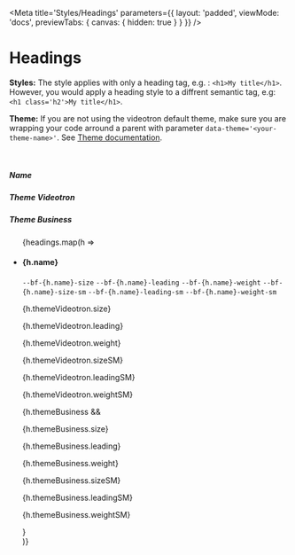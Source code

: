 
<Meta
    title='Styles/Headings'
    parameters={{
        layout: 'padded',
        viewMode: 'docs',
        previewTabs: { canvas: { hidden: true } }
    }}
/>

# Headings

**Styles:** The style applies with only a heading tag, e.g. : `<h1>My title</h1>`.
However, you would apply a heading style to a diffrent semantic tag, e.g: `<h1 class='h2'>My title</h1>`.

**Theme:** If you are not using the videotron default theme, make sure you are wrapping your code arround a parent with parameter `data-theme='<your-theme-name>'`. See [Theme documentation](?path=/docs/implementation-theme--page).

<br/>

<Canvas withSource='none'>
    <div>
        <div className='d-flex align-items-center gap-4 w-100'>
            <div className='w-65'>
                <h5 className='m-0'>Name</h5>
            </div>
            <div className='w-25'>
                <h5 className='m-0'>Theme Videotron</h5>
            </div>
            <div className='w-25'>
                <h5 className='m-0'>Theme Business</h5>
            </div>
        </div>
        <ul className='list-unstyled'>
            {headings.map(h =>
                <li key={h.name} className='d-flex align-items-start gap-4 w-100 border-top pt-3 mt-3'>
                    <div className='w-65 d-flex gap-4'>
                        <h4 className='mb-0'>{h.name}</h4>
                        <div className='d-flex flex-column gap-4'>
                            <code>--bf-{h.name}-size</code>
                            <code>--bf-{h.name}-leading</code>
                            <code>--bf-{h.name}-weight</code>
                            <code>--bf-{h.name}-size-sm</code>
                            <code>--bf-{h.name}-leading-sm</code>
                            <code>--bf-{h.name}-weight-sm</code>
                        </div>
                    </div>
                    <div className='w-25'>
                        <p className='bf-text'>{h.themeVideotron.size}</p>
                        <p className='bf-text'>{h.themeVideotron.leading}</p>
                        <p className='bf-text'>{h.themeVideotron.weight}</p>
                        <p className='bf-text'>{h.themeVideotron.sizeSM}</p>
                        <p className='bf-text'>{h.themeVideotron.leadingSM}</p>
                        <p className='bf-text'>{h.themeVideotron.weightSM}</p>
                    </div>
                    <div className='w-25'>
                        {h.themeBusiness &&
                            <div>
                                <p className='bf-text'>{h.themeBusiness.size}</p>
                                <p className='bf-text'>{h.themeBusiness.leading}</p>
                                <p className='bf-text'>{h.themeBusiness.weight}</p>
                                <p className='bf-text'>{h.themeBusiness.sizeSM}</p>
                                <p className='bf-text'>{h.themeBusiness.leadingSM}</p>
                                <p className='bf-text'>{h.themeBusiness.weightSM}</p>
                            </div>
                        }
                    </div>
                </li>
            )}
        </ul>
    </div>
</Canvas>